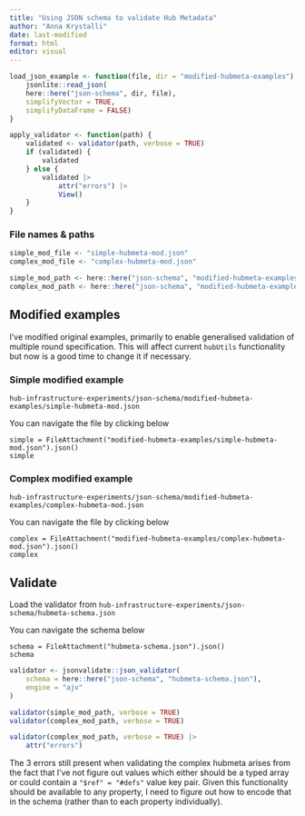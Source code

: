 ```yaml
---
title: "Using JSON schema to validate Hub Metadata"
author: "Anna Krystalli"
date: last-modified
format: html
editor: visual
---
```


```r
load_json_example <- function(file, dir = "modified-hubmeta-examples") {
    jsonlite::read_json(
    here::here("json-schema", dir, file),
    simplifyVector = TRUE, 
    simplifyDataFrame = FALSE)
}

apply_validator <- function(path) {
    validated <- validator(path, verbose = TRUE) 
    if (validated) {
        validated
    } else {
        validated |>
            attr("errors") |> 
            View()
    }
}
```

### File names & paths

```r
simple_mod_file <- "simple-hubmeta-mod.json"
complex_mod_file <- "complex-hubmeta-mod.json"

simple_mod_path <- here::here("json-schema", "modified-hubmeta-examples", simple_mod_file)
complex_mod_path <- here::here("json-schema", "modified-hubmeta-examples", complex_mod_file)
```

## Modified examples

I've modified original examples, primarily to enable generalised validation of multiple round specification. This will affect current `hubUtils` functionality but now is a good time to change it if necessary.

### Simple modified example

`hub-infrastructure-experiments/json-schema/modified-hubmeta-examples/simple-hubmeta-mod.json`

You can navigate the file by clicking below

```ojs
simple = FileAttachment("modified-hubmeta-examples/simple-hubmeta-mod.json").json()
simple
```

### Complex modified example

`hub-infrastructure-experiments/json-schema/modified-hubmeta-examples/complex-hubmeta-mod.json`

You can navigate the file by clicking below

```ojs
complex = FileAttachment("modified-hubmeta-examples/complex-hubmeta-mod.json").json()
complex
```

## Validate

Load the validator from `hub-infrastructure-experiments/json-schema/hubmeta-schema.json`

You can navigate the schema below

```ojs
schema = FileAttachment("hubmeta-schema.json").json()
schema
```

```r
validator <- jsonvalidate::json_validator(
    schema = here::here("json-schema", "hubmeta-schema.json"),
    engine = "ajv"
)
```

```r
validator(simple_mod_path, verbose = TRUE)
validator(complex_mod_path, verbose = TRUE)
```

```r
validator(complex_mod_path, verbose = TRUE) |>
    attr("errors")

```

The 3 errors still present when validating the complex hubmeta arises from the fact that I've not figure out values which either should be a typed array or could contain a `"$ref" = "#defs"` value key pair. Given this functionality should be available to any property, I need to figure out how to encode that in the schema (rather than to each property individually).
